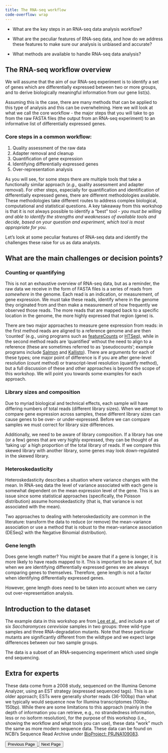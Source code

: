 ```yaml
---
title: The RNA-seq workflow
code-overflow: wrap
---
```


- What are the key steps in an RNA-seq data analysis workflow? 

- What are the peculiar features of RNA-seq data, and how do we address these features to make sure our analysis is unbiased and accurate? 

- What methods are available to handle RNA-seq data analysis?



## The RNA-seq workflow overview

We will assume that the aim of our RNA-seq experiment is to identify a set of genes which are differentially expressed between two or more groups, and to derive biologically meaningful information from our gene list(s). 

Assuming this is the case, there are many methods that can be applied to this type of analysis and this can be overwhelming. Here we will look at what we call the core workflow - the major steps that you will take to go from the raw FASTA files (the output from an RNA-seq experiment) to an informative list of differentially expressed genes. 

### Core steps in a common workflow:
1. Quality assessment of the raw data
2. Adapter removal and cleanup
3. Quantification of gene expression
4. Identifying differentially expressed genes
5. Over-representation analysis


As you will see, for some steps there are multiple tools that take a functionally similar approach (*e.g.,* quality assessment and adapter removal). For other steps, especially for quantification and identification of differentially expressed genes, there are different methodologies available. These methodologies take different routes to address complex biological, computational and statistical questions. A key takeaway from this workshop is that it is not always possible to identify a "best" tool - *you must be willing and able to identify the strengths and weaknesses of available tools and decide, based on your question and experiment, which tool is most appropriate for you*. 

Let's look at some peculiar features of RNA-seq data and identify the challenges these raise for us as data analysts. 

## What are the main challenges or decision points?

### Counting or quantifying

This is not an exhaustive overview of RNA-seq data, but as a reminder, the raw data we receive in the form of FASTA files is a series of reads from *somewhere* in the genome. Each read is an indication, or measurement, of gene expression. We must take these reads, identify where in the genome they originated from and then make a measurement of how frequently we observed those reads. The more reads that are mapped back to a specific location in the genome, the more highly expressed that region (gene) is. 

There are two major approaches to measure gene expression from reads: in the first method reads are aligned to a reference genome and are then 'counted' (e.g., using programs such as [featureCounts](https://subread.sourceforge.net/featureCounts.html) or [HTSeq](https://htseq.readthedocs.io/en/latest/htseqcount.html)), while in the second method reads are 'quantified' without the need to align to a reference (these are sometimes referred to as 'pseudocounts'; example programs include [Salmon](https://combine-lab.github.io/salmon/) and [Kallisto](https://pachterlab.github.io/kallisto/about)). There are arguments for each of these types; one major point of difference is if you are after gene-level resolution (count method) or transcript-level resolution (quantify method), but a full discussion of these and other approaches is beyond the scope of this workshop. We will point you towards some examples for each approach. 

### Library sizes and composition

Due to myriad biological and technical effects, each sample will have differing numbers of total reads (different library sizes). When we attempt to compare gene expression across samples, these different library sizes can cause genes to be over- or under-expressed. Before we can compare samples we must correct for library size differences. 

Additionally, we need to be aware of library composition. If a library has one (or a few) genes that are very highly expressed, they can be thought of as 'taking up' a high proportion of the total library of reads. If we compare this skewed library with another library, some genes may look down-regulated in the skewed library. 

### Heteroskedasticity

Heteroskedasticity describes a situation where variance changes with the mean. In RNA-seq data the level of variance associated with each gene is somewhat dependent on the mean expression level of the gene. This is an issue since some statistical approaches (specifically, the Poisson distribution) assume homoskedasticity (that is, that variance is not associated with the mean). 

Two approaches to dealing with heteroskedasticity are common in the literature: transform the data to reduce (or remove) the mean-variance association or use a method that is robust to the mean-variance association (DESeq2 with the Negative Binomial distribution). 


### Gene length

Does gene length matter? You might be aware that if a gene is longer, it is more likely to have reads mapped to it. This is important to be aware of, but when we are identifying differentially expressed genes we are always comparing genes to themselves. Therefore, gene length is not a factor when identifying differentially expressed genes. 

However, gene length does need to be taken into account when we carry out over-representation analysis.


## Introduction to the dataset

The example data in this workshop are from [Lee et al.,](https://journals.plos.org/plosgenetics/article?id=10.1371/journal.pgen.1000299) and include a set of six *Saccharomyces cerevisiae* samples in two groups: three wild-type samples and three RNA-degradation mutants. Note that these particular mutants are significantly different from the wildtype and we expect large differences between our two sample groups. 

The data is a subset of an RNA-sequencing experiment which used single end sequencing. 

::: {.callout-important collapse="true"}
## Extra for experts
These data come from a 2008 study, sequenced on the Illumina Genome Analyzer, using an EST strategy (expressed sequenced tags). This is an older approach; ESTs were generally shorter reads (36-100bp) than what we typically would sequence now for Illumina transcriptomes (100bp-150bp). While there are some limitations to this approach (mainly in the depth of information you can retrieve, e.g., no strandedness information, less or no isoform resolution), for the purpose of this workshop (i.e., showing the workflow and what tools you can use), these data "work" much the same as more modern sequence data. These data can be found on NCBI's Sequence Read Archive under [BioProject: PRJNA109083](https://www.ncbi.nlm.nih.gov/bioproject/PRJNA109083). 
:::

<footer class="navigation-buttons">
  <a href="index.qmd">
    <button class="nav-button prev-button">Previous Page</button>
  </a>
  <a href="episode_1.qmd">
    <button class="nav-button next-button">Next Page</button>
  </a>
</footer>
